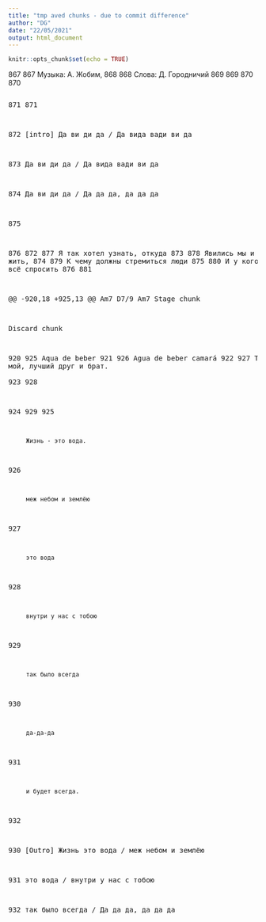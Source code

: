 ```yaml
---
title: "tmp aved chunks - due to commit difference"
author: "DG"
date: "22/05/2021"
output: html_document
---
```


```r
knitr::opts_chunk$set(echo = TRUE)
```



867
867
Музыка: А. Жобим, 
868
868
Слова: Д. Городничий
869
869
</cite> 
870
870
<pre> 
871
871
 
872
[intro]  Да ви ди да / Да вида вади ви да
 
873
         Да ви ди да / Да вида вади ви да
 
874
         Да ви ди да / Да да да, да да да
 
875
         
 
876
872
877
Я так хотел узнать, откуда
873
878
Явились мы и как нам жить,
874
879
К чему должны стремиться люди
875
880
И у кого могу я это всё спросить
876
881
 
 
@@ -920,18 +925,13 @@ Am7     D7/9    Am7 
Stage chunk	
  
Discard chunk	
 
920
925
   Aqua de beber 
921
926
   Аgua de beber camará
922
927
   Ты учитель мой, лучший друг и брат.  
923
928
   
924
929
925
 
         Жизнь - это вода. 
926
 
         меж небом и землёю 
927
 
         это вода 
928
 
         внутри у нас с тобою 
929
 
         так было всегда 
930
 
         да-да-да 
931
 
         и будет всегда.
932
 
 
930
[Outro]  Жизнь это вода / меж небом и землёю 
 
931
         это вода / внутри у нас с тобою 
 
932
         так было всегда /  Да да да, да да да

